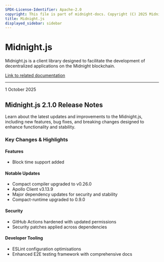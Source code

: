 ```yaml
---
SPDX-License-Identifier: Apache-2.0
copyright: This file is part of midnight-docs. Copyright (C) 2025 Midnight Foundation. Licensed under the Apache License, Version 2.0 (the "License"); You may not use this file except in compliance with the License. You may obtain a copy of the License at http://www.apache.org/licenses/LICENSE-2.0 Unless required by applicable law or agreed to in writing, software distributed under the License is distributed on an "AS IS" BASIS, WITHOUT WARRANTIES OR CONDITIONS OF ANY KIND, either express or implied. See the License for the specific language governing permissions and limitations under the License.
title: Midnight.js
displayed_sidebar: sidebar
---
```


# Midnight.js

Midnight.js is a client library designed to facilitate the development of decentralized applications on the Midnight blockchain.

[Link to related documentation](../../develop/reference/midnight-api/midnight-js/packages)

---

<div 
  style={{
    marginTop: '0',
    fontSize: '1rem',
    fontWeight: 'normal',
    marginBottom: '0.5rem'
  }}
>
  1 October 2025
</div>

## Midnight.js 2.1.0 Release Notes

Learn about the latest updates and improvements to the Midnight.js, including new features, bug fixes, and breaking changes designed to enhance functionality and stability.

### Key Changes & Highlights

#### Features

- Block time support added

#### Notable Updates

- Compact compiler upgraded to v0.26.0
- Apollo Client v3.13.9
- Major dependency updates for security and stability
- Compact-runtime upgraded to 0.9.0

#### Security

- GitHub Actions hardened with updated permissions
- Security patches applied across dependencies

#### Developer Tooling

- ESLint configuration optimisations
- Enhanced E2E testing framework with comprehensive docs